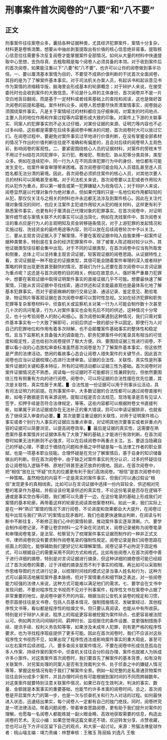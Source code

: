 # 刑事案件首次阅卷的“八要”和“八不要”
## 正文
刑事案件往往案卷众多，囊括各种证据种类，尤其经济犯罪案件，案情十分复杂，材料更是卷帙浩繁，想要从中抽丝剥茧提取出有价值的核心信息绝非易事。提取核心信息往往需要多次反复阅卷才能掌握案件全部情况。如何从大量的材料中快速提取中心思想，去伪存真、去粗取精是每个阅卷人必须具备的本领。对于收到案件后的首次阅卷，如果能注重以下“八要”和“八不要”，也许可以让你的阅卷做到事半功倍。一、要以厘清基本案情为目的，不要受不成熟价值判断的干扰首次全面阅卷，其目的是为了了解案件基本事实。对于司法机关办案人员，有起诉书和起诉意见书作为案情的浓缩精华版，脑海里会形成基本的轮廓概念；对于辩护人来说，在接受委托时也会收到案件的大致信息。不论是什么样的主体身份，首次阅卷并不是一片空白地盲目翻阅，而是基于一定材料或者线索基础上的查找和阅读，这也是做好首次阅卷的前提和基础。案件材料众多，阅卷人若想要尽快弄清案情事实，阅卷就必须围绕案件事实。凡是关于案情经过的材料都应当仔细审阅，对案发的时间地点、主要人员的地位作用和作案过程等内容要形成大致的印象。对案件上下游的关联事实、同案人的犯罪事实则不必太过仔细，对某份证据的来源、证明力等内容也不必过多纠结，这些都是需要在后续多遍阅卷中解决的问题，首次阅卷时大可以放过它们。在阅卷过程中，要避免对案件事实过早地进行价值判断，在没有掌握全部素材的情况下作出的价值判断往往是不准确和有偏差的，且会对后续的阅卷带入主观色彩，影响阅卷的客观性。二、要紧密围绕核心人员的证据材料，对案件的旁枝末节不用过于纠结在共同犯罪中，实行犯、教唆犯、帮助犯、胁从犯等分类具体，类型众多。例如在连续犯中，同一行为人在不同具体犯罪行为中的身份、地位都有可能发生变化，给案件审查审理带来困难。首次阅卷很可能会陷入人员错乱甚至连人员姓名都无法分清的窘境。因此，首次阅卷必须抓住案件的核心人员，对其他次要人员的材料可以简略甚至省略。对于司法机关来说，首次阅卷要以主犯或者作用较大的从犯作为重点，即以第一被告或第一犯罪嫌疑人为视角切入；对于辩护人来说，阅卷显然是以代理对象作为绝对重点，但如果代理的只是一名地位和作用都较轻的从犯，那仅仅关注与之相关的材料也许永远都无法涉及到案件核心。因此在关注代理对象情况的同时，也应关注案件主犯或作用较大从犯的相关材料，这样更有利于熟悉案件事实，也更有利于厘清自己代理对象的犯罪事实。在首次阅卷中，对证明案件细节或与案情关联不大的事实可以适当简化，例如在洗钱案件中，首次阅卷关注的重点应是行为人的主观明知及资金转移链条情况，对于上游犯罪的发起情况和实施过程、洗钱资金的最终用途等内容，则可以放在后续阅卷轮次中予以关注。三、要从主观言词证据入手了解案情，不要在客观证据中陷入自我束缚一起案件证据种类繁多，特别是在复杂的经济犯罪案件中，除了被害人陈述相对较少以外，其他证据类型往往都会集中出现。对于不同的证据类型，在首次阅卷中应当有所取舍和侧重，总体上可以坚持重主观言词证据，轻客观证据的阅卷思路。从证据特性上看，言词证据是一种不稳定的证据类型，其很可能会随着案件审理的深入或者辩护策略的转变出现更改甚至翻供的情况，那我们为什么还要在首次阅卷中以言词证据为重点呢？这还是与首次阅卷的目的相关，例如在故意杀人、强奸等严重暴力犯罪中，想要在客观证据中取得证明案件事实的直接证据几乎不可能。想要最快速了解案情，只能从言词证据中寻找线索，通过供述和证言能最直观也是最体系化地了解基本犯罪事实。而对于密密麻麻的银行交易记录、通话记录、鉴定意见、勘验笔录、物证照片等客观证据在首次阅卷中都可以暂时性忽视。又如在经济犯罪和职务犯罪等复杂案卷材料中，侦查机关或监察机关对某一行为人可能会制作数十次甚至几十次的讯问笔录，行为人对案件事实也会有先后不同的供述，这种情况十分常见，也十分考验阅卷人的耐心和细心。首次阅卷如果遇到这种情况，我们只需对案件基本事实有一个大致了解即可，对前后供述一致的部分予以固定。即使行为人对自己的犯罪地位和作用有着多次辩解，也不会颠覆案件基础事实的整体性和稳定性。且当下监察机关具备强大的调查能力，职务犯罪案件中的笔录具有相当的可信度和稳定性，这也给初次阅卷提供了极大方便。四、要围绕证据三性进行阅卷，不要以看小说的心态放松审查标准虽然首次阅卷是为了了解案件基本事实，但这依然是严肃的法律活动。悠闲的看故事心态会让阅卷人错失案件的关键节点，因此首次阅卷也应当以证据梳理心态进行法律审查。证据的合法性、关联性、真实性是刑事案件证据的关键和基本特征，所有的证明活动都以证据三性为基础。首次阅卷时对案件证据情况还不熟悉，阅读每一份证据时不可能都将三性兼顾到位，但依然要围绕三性有侧重有方向的进行阅卷。阅卷中，可以将证据的合法性摆在优先位置，其次是关联性，真实性居于末尾。▋ 合法性是一份证据可以用于刑事诉讼活动，具有司法证明力的前提。在刑事案件中，大多数证据的合法性都可以通过阅卷直接判断，如电子数据是否有来源说明，提取过程是否合法规范，现场笔录是否有见证人签字，扣押手续是否符合法律规定，等等。这些内容都可以根据附卷文书直接判断，如果属于非法证据或存在无法补正的重大错误，则可以申请证据排非，也就省去了继续深入审查的必要。▋ 其次是要注重证据的关联性，对用于证明案件核心事实或者个别行为人事实的证据应当重点审查，对证明其他次要事实或者非重点内容的证据可以简要浏览，以提高阅卷效率。▋ 最后是证据的真实性，这需要在熟悉案件基本案情并对证据体系有了大致了解的基础上才能进行有效判断。在首次阅卷时如果无法判断则不必强求，可以在后续阅卷中再重点关注。五、要适当隐藏自己的怀疑心理，不要过于缠绕在问题和矛盾之中怀疑是每一名法律工作者的职业禀赋，也是一项基本职业技能。合理怀疑是在充分了解案情后，基于自身的知识储备做出的判断。但在首次阅卷中，由于缺乏对案件事实的充分认识，过多的怀疑往往会让阅卷陷入逻辑不畅、原地打转甚至迷茫放弃的境地。因此，在首次阅卷中，把“相信”放在比“怀疑”优先的位置更有利于我们高效阅卷。“相信”是首次阅卷中的一种策略。虽然相信的内容不一定是真实的案件事实，但我们可以通过假设“相信”发现更多的真相线索。比如可以在言词证据中选择一份内容较全、供述相对完整的笔录作为基础，并假设该份笔录供述的真实性，不论这份笔录是否存在逻辑不通或是事实空白等问题，我们都可以先置于一边，在这份笔录的基础上形成我们对案情的基本轮廓，再带着这样的轮廓去阅读其他案卷材料。如此一来，我们实际上是在一种“熟识”案情的情况下进行阅卷，不论进度和效果都会大大提升，在阅卷过程中出现与我们“熟识”的案情出现矛盾时，我们也能更快速做出判断，在阅读与判断中不断往复，不断修正我们心中的案情轮廓，推动案件事实逐渐清晰。六、要学会制作阅卷记录，不要让卷宗材料一尘不染在司法机关，阅卷记录被称为阅卷笔录和审理阅卷笔录，是法官、检察官为了梳理案件事实证据而制作的一种非正式文书，律师阅卷则没有要求制作阅卷笔录的强制性规定。阅卷记录是我们阅卷思路在纸面上的固化，能够辅助我们更好记忆和理解案情。阅卷记录不必拘泥于固定格式，可以根据自己的需要采用不同的方式和格式。比如有些阅卷人在首次阅卷中善于进行详细的摘卷，特别是对言词证据进行摘录，但这种详细的摘卷很可能已经超过了首次阅卷的需要，过于详细的摘录反而不利于事实的梳理。再比如可以采取制作思维导图的方式进行记录，以梳理时间线的模式记录当事人姓名和行为，这种方式可以最简洁地展现案件基本脉络，但对于案情重点和细节缺乏表达，对一些阅卷能力较强的法律人来说，这种方式可能难以满足他们的需求。七、要学会在文书中发现问题，不要对程序性文书视而不见对于刑事案件，程序性文书在案卷中占据了非常重要的地位，是阅卷中避不开的内容。根据当前公安机关装卷的规定和习惯，卷宗首册往往是文书卷，包括人员基本情况、强制措施情况、发破案经过、其他程序性文书等，看似都是程序性的枯燥文书，但只要认真阅读，也能从中有所收获。特别是对于辩护人来说，程序上的瑕疵更容易被挖掘为案件辩点，也更容易被法院认可。例如两次讯问间隔时间、羁押时长、监视居住的条件设置、变更强制措施手续、提讯手续、权利义务告知等等，如果涉及未成年人犯罪，则有更严格的程序性要求，也为寻找程序瑕疵提供了更多可能。因此在首次阅卷时，我们不应该对这些程序性文书视而不见，如果出现了程序性违法或影响案件事实的重大瑕疵，甚至可以左右案件后续进程。八、要多查阅关联案件情况，不要在阅卷中形成信息孤岛在多人作案、持续作案的案件中，侦查机关往往会分阶段办理，案件也就被人为拆成许多小案件。对这类案件首次阅卷时，我们要首先了解案件的基本背景，如有没有关联案件、对另案处理的同案人是否有生效裁判文书、处于侦查之中的嫌疑人情况等等，掌握这些情况有助于我们了解案件全景。例如一起完整的走私普通货物案件往往会拆分成多个案件，并且办理时间也有可能根据到案时间的不同而跨越数年。对这类案件就要特别注意关联案件情况，如果已存在生效判决，判决的事实、数量、金额就是本案事实的重要基础，也能节约许多本案的阅卷时间。总之，首次阅卷是开启案件大门的第一步，也是一次与侦查机关和行为人对话的过程。如何最快进入状态，迅速结出果实，每个阅卷人一定都有自己的独门绝技。同时，阅卷终究是一项法律活动，带着问题阅卷，带着审查思路阅卷，更有助于我们提升对案件的理解。也愿每一名阅卷人都能练就一副火眼金睛，高效地获取需要的信息，构造出阅卷的艺术。无讼小编：如果您觉得这篇文章还不错，欢迎转发分享、点赞收藏，您也可以在下方评论区留下自己的观点，和大家一起讨论。来源：熊猫法律星球作者：桃山喵主编：靖力责编：林慧审核：王雅玉 陈丽娟 刘逸凡 王敬